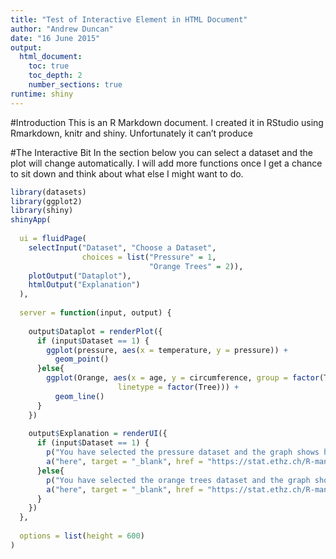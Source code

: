 ```yaml
---
title: "Test of Interactive Element in HTML Document"
author: "Andrew Duncan"
date: "16 June 2015"
output: 
  html_document:
    toc: true
    toc_depth: 2
    number_sections: true
runtime: shiny
---
```

#Introduction
This is an R Markdown document. I created it in RStudio using Rmarkdown, knitr and shiny. Unfortunately it can't produce 

#The Interactive Bit
In the section below you can select a dataset and the plot will change automatically. I will add more functions once I get a chance to sit down and think about what else I might want to do.

```r
library(datasets)
library(ggplot2)
library(shiny)
shinyApp(
  
  ui = fluidPage(
    selectInput("Dataset", "Choose a Dataset", 
                choices = list("Pressure" = 1,
                               "Orange Trees" = 2)),
    plotOutput("Dataplot"),
    htmlOutput("Explanation")
  ),
  
  server = function(input, output) {
    
    output$Dataplot = renderPlot({
      if (input$Dataset == 1) {
        ggplot(pressure, aes(x = temperature, y = pressure)) + 
          geom_point()
      }else{
        ggplot(Orange, aes(x = age, y = circumference, group = factor(Tree), colour = factor(Tree),
                        linetype = factor(Tree))) + 
          geom_line()
      }
    })
    
    output$Explanation = renderUI({
      if (input$Dataset == 1) { 
        p("You have selected the pressure dataset and the graph shows how the vapour pressure of Mercury changes with temperature. More information can be found ",
        a("here", target = "_blank", href = "https://stat.ethz.ch/R-manual/R-devel/library/datasets/html/pressure.html"))
      }else{
        p("You have selected the orange trees dataset and the graph shows the growth rate of five orange trees. More information can be found ",
        a("here", target = "_blank", href = "https://stat.ethz.ch/R-manual/R-devel/library/datasets/html/Orange.html"))
      }
    })
  },
  
  options = list(height = 600)
)
```

